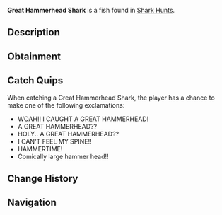 {{FishInfobox
|image          = Great Hammerhead Shark.png
|rarity         = Mythical
|sea            = First Sea
|location       = [[Ocean]]
|sublocation    = Shark Hunt
|sources        = Fishing Rod
|radar_location = 
|prog_speed     = -35
|xp             = 860
|weather        = Windy
|time           = Day
|season         = Spring
|bait           = Fish Head
|base_weight    = 500
|base_value     = 5500
|weight_range   = 270
|base_chance    = 2
|base_resil     = 20
}}
'''Great Hammerhead Shark''' is a {{Rarity|Mythical}} fish found in [[Shark Hunt]]s.

== Description ==
{{Description|The Great Hammerhead Shark is a large, powerful predator known for its distinct hammer-shaped head. Its unique head shape improves its ability to track prey, making it a formidable hunter in the ocean, and a prominent catch among anglers.|Bestiary Entry}}

== Obtainment ==
{{Description|Only rarely spotted in the oceans during a Shark Hunt. Only awake during the day.|Bestiary Hint}}
{{Fish Availability|
Shark Hunt/Great Hammerhead Shark
|top_rods      = 
Leviathan's Fang Rod\35395.53\364187.28;
Great Rod of Oscar\32182.88\221643.38;
Free Spirit Rod\29756.5\368449.67;
Astralhook Rod\29396.53\222880.35;
Ethereal Prism Rod\29349.84\231321.39;
Resourceful Rod\22765.46\178885.01;
Destiny Rod\23869.92\177631.26;
Trident Rod\26822.33\337503.68;
Azure Of Lagoon\26603.38\249122.81;
No-Life Rod\27063.34\242148.32;
Treasure Rod\23206.72\196518.72;
Rod Of The Depths\22650.93\193149.76;
Rod Of The Forgotten Fang\25685.12\216379.93;
Seraphic Rod\27794\235697.33;
Challenger's Rod\25730.27\222595.8;
Blazebringer Rod\23057.99\209853.35;
Rod Of The Exalted One\22872.38\186159.15;
Zeus Rod\21625.09\196939.29;
Verdant Shear Rod\21170.16\198536.56;
Depthseeker Rod\19462.08\186334.04;
Avalanche Rod\17387.49\166005.93;
Volcanic Rod\16867.27\155733.27;
Steady Rod\5413.57\53986.4
|recommended   = Ethereal Prism Rod
}}

== Catch Quips ==
When catching a Great Hammerhead Shark, the player has a chance to make one of the following exclamations:
* WOAH!! I CAUGHT A GREAT HAMMERHEAD!
* A GREAT HAMMERHEAD??
* HOLY.. A GREAT HAMMERHEAD??
* I CAN'T FEEL MY SPINE!!
* HAMMERTIME!
* Comically large hammer head!!

== Change History ==
{{Change History|{{subst:Current Version}}}}

== Navigation ==
{{Fish Navbox|Ocean}}